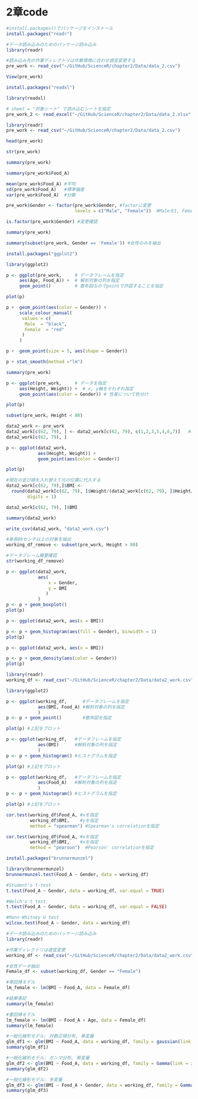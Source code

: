# 2章code

```r
#install.packages()でパッケージをインストール
install.packages("readr") 
```

```r
#データ読み込みのためのパッケージ読み込み
library(readr) 

#読み込み先の作業ディレクトリは作業環境に合わせ適宜変更する
pre_work <- read_csv("~/GitHub/ScienceR/chapter2/Data/data_2.csv")
```

```r
View(pre_work)
```

```r
install.packages("readxl")
```

```r
library(readxl) 

# sheet = "対象シート" で読み込むシートを指定
pre_work_2 <- read_excel("~/GitHub/ScienceR/chapter2/Data/data_2.xlsx", sheet = "Sheet2")
```

```r
library(readr)
pre_work <- read_csv("~/GitHub/ScienceR/chapter2/Data/data_2.csv")
```

```r
head(pre_work)
```

```r
str(pre_work)
```

```r
summary(pre_work)
```

```r
summary(pre_work$Food_A)
```

```r
mean(pre_work$Food_A) #平均
sd(pre_work$Food_A)   #標準偏差
var(pre_work$Food_A)  #分散
```

```r
pre_work$Gender <- factor(pre_work$Gender, #factorに変更
                          levels = c("Male", "Female"))  #Maleを1, Femaleを2に指定
```

```r
is.factor(pre_work$Gender) #変更確認
```

```r
summary(pre_work)
```

```r
summary(subset(pre_work, Gender == 'Female')) #女性のみを抽出
```

```r
install.packages("ggplot2")
```

```r
library(ggplot2)
```

```r
p <- ggplot(pre_work,     # データフレームを指定
     aes(Age, Food_A)) +  # 解析対象の列を指定
     geom_point()         # 散布図なのでpointで作図することを指定

plot(p)
```

```r
p +  geom_point(aes(color = Gender)) +
     scale_colour_manual(
      values = c(
       Male  = "black",
       Female  = "red"
      )
     )
```

```r
p +  geom_point(size = 5, aes(shape = Gender))
```

```r
p + stat_smooth(method ="lm")
```

```r
summary(pre_work)
```

```r
p <- ggplot(pre_work,     # データを指定
     aes(Height, Weight)) +  # x, y軸をそれぞれ指定
     geom_point(aes(color = Gender)) # 性差について色分け

plot(p)
```

```r
subset(pre_work, Height < 80)
```

```r
data2_work <- pre_work
data2_work[c(62, 79), ] <- data2_work[c(62, 79), c(1,2,3,5,4,6,7)]   #現在の並び順を入れ替えて元の位置に代入する
data2_work[c(62, 79), ]
```

```r
p <- ggplot(data2_work,     
            aes(Height, Weight)) +  
            geom_point(aes(color = Gender))

plot(p)
```

```r
#現在の並び順を入れ替えて元の位置に代入する
data2_work[c(62, 79),]$BMI <- 
  round(data2_work[c(62, 79), ]$Weight/(data2_work[c(62, 79), ]$Height/100)^2, 
        digits = 1)

data2_work[c(62, 79), ]$BMI 
```

```r
summary(data2_work)
```

```r
write_csv(data2_work, "data2_work.csv")
```

```r
#身長80センチ以上の対象を抽出
working_df_remove <- subset(pre_work, Height > 80)

#データフレーム概要確認
str(working_df_remove)
```

```r
p <- ggplot(data2_work,                          
            aes(                         
                x = Gender,               
                y = BMI                  
               )
            )
p <- p + geom_boxplot()        
plot(p)
```

```r
p <- ggplot(data2_work, aes(x = BMI))

p <- p + geom_histogram(aes(fill = Gender), binwidth = 1)
plot(p)
```

```r
p <- ggplot(data2_work, aes(x = BMI))

p <- p + geom_density(aes(color = Gender))
plot(p)
```

```r
library(readr)
working_df <- read_csv("~/GitHub/ScienceR/chapter2/Data/data2_work.csv")
```

```r
library(ggplot2)

p <- ggplot(working_df,      #データフレームを指定
            aes(BMI, Food_A) #解析対象の列を指定
            ) 
p <- p + geom_point()        #散布図を指定

plot(p) #上記をプロット
```

```r
p <- ggplot(working_df,   #データフレームを指定
            aes(BMI)      #解析対象の列を指定
            ) 
p <- p + geom_histogram() #ヒストグラムを指定

plot(p) #上記をプロット
```

```r
p <- ggplot(working_df,   #データフレームを指定
            aes(Food_A)   #解析対象の列を指定
            )  
p <- p + geom_histogram() #ヒストグラムを指定

plot(p) #上記をプロット
```

```r
cor.test(working_df$Food_A, #xを指定
         working_df$BMI,    #yを指定
         method = "spearman") #Spearman's correlationを指定
```

```r
cor.test(working_df$Food_A, #xを指定
         working_df$BMI,    #xを指定
         method = "pearson")  #Pearson' correlationを指定
```

```r
install.packages("brunnermunzel")
```

```r
library(brunnermunzel)
brunnermunzel.test(Food_A ~ Gender, data = working_df)
```

```r
#Student's t-test
t.test(Food_A ~ Gender, data = working_df, var.equal = TRUE) 
```

```r
#Welch's t test
t.test(Food_A ~ Gender, data = working_df, var.equal = FALSE) 
```

```r
#Mann-Whitney U test
wilcox.test(Food_A ~ Gender, data = working_df) 
```

```r
#データ読み込みのためのパッケージ読み込み
library(readr) 

#作業ディレクトリは適宜変更
working_df <- read_csv("~/GitHub/ScienceR/chapter2/Data/data2_work.csv")

#女性データ抽出
Female_df <- subset(working_df, Gender == "Female") 
```

```r
#単回帰モデル
lm_female <- lm(BMI ~ Food_A, data = Female_df)

#結果表記
summary(lm_female)
```

```r
#重回帰モデル
lm_female <- lm(BMI ~ Food_A + Age, data = Female_df)
summary(lm_female)
```

```r
#一般化線形モデル: 対数正規分布, 単変量
glm_df1 <- glm(BMI ~ Food_A, data = working_df, family = gaussian(link = log))
summary(glm_df1)
```

```r
#一般化線形モデル: ガンマ分布, 単変量
glm_df2 <- glm(BMI ~ Food_A, data = working_df, family = Gamma(link = identity))
summary(glm_df2)
```

```r
#一般化線形モデル: 多変量
glm_df3 <- glm(BMI ~ Food_A + Gender, data = working_df, family = Gamma(link = identity))
summary(glm_df3)
```
